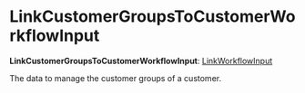 
# LinkCustomerGroupsToCustomerWorkflowInput

 **LinkCustomerGroupsToCustomerWorkflowInput**: [LinkWorkflowInput](../../../types/CommonTypes/types/types.CommonTypes.LinkWorkflowInput/page.mdx)

The data to manage the customer groups of a customer.
